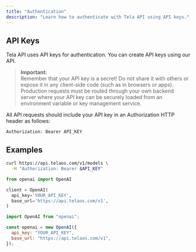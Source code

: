 ```yaml
---
title: "Authentication"
description: "Learn how to authenticate with Tela API using API keys."
---
```


## API Keys

Tela API uses API keys for authentication. You can create API keys using our API.

> **Important:**  
> Remember that your API key is a secret! Do not share it with others or expose it in any client-side code (such as in browsers or apps). Production requests must be routed through your own backend server where your API key can be securely loaded from an environment variable or key management service.

All API requests should include your API key in an Authorization HTTP header as follows:

```http
Authorization: Bearer API_KEY

```

## Examples

```bash
curl https://api.telaos.com/v1/models \
  -H "Authorization: Bearer $API_KEY"

```

```python
from openai import OpenAI

client = OpenAI(
  api_key='YOUR_API_KEY',
  base_url='https://api.telaos.com/v1',
)

```

```javascript
import OpenAI from "openai";

const openai = new OpenAI({
  api_key: "YOUR_API_KEY",
  base_url: "https://api.telaos.com/v1",
});
```
